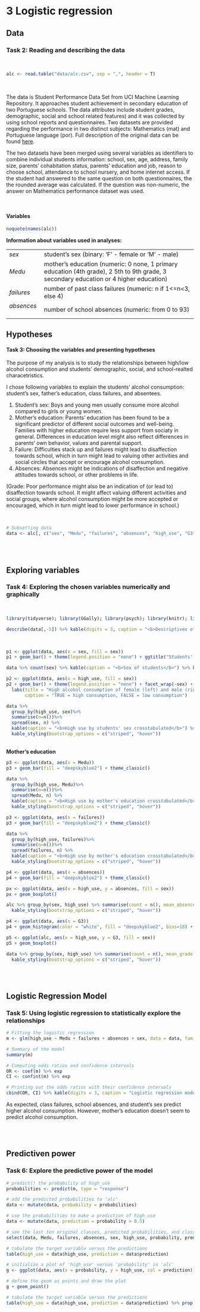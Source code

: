 # 3 Logistic regression {.tabset}

## Data

### Task 2: Reading and describing the data

<br/>

``` r
alc <- read.table("data/alc.csv", sep = ",", header = T)
```

<br/>

The data is Student Performance Data Set from UCI Machine Learning Repository. It approaches student achievement in secondary education of two Portuguese schools. The data attributes include student grades, demographic, social and school related features) and it was collected by using school reports and questionnaires. Two datasets are provided regarding the performance in two distinct subjects: Mathematics (mat) and Portuguese language (por). Full description of the original data can be found [here][link].

The two datasets have been merged using several variables as identifiers to combine individual students information: school, sex, age, address, family size, parents' cohabitation status, parents' education and job, reason to choose school, attendance to school nursery, and home internet access. If the student had answered to the same question on both questionnaires, the the rounded average was calculated. If the question was non-numeric, the answer on Mathematics performance dataset was used.


[link]: https://archive.ics.uci.edu/ml/datasets/Student+Performance "Student Performance Data set"

<br/>

#### Variables


``` r
noquote(names(alc))
```

**Information about variables used in analyses:**

<table>
<tr>
<td> _sex_   </td>
<td> student's sex (binary: 'F' - female or 'M' - male) </td>
</tr>
<tr>
<td> _Medu_   </td>
<td> mother's education (numeric: 0 none, 1 primary education (4th grade), 2 5th to 9th grade, 3 secondary education or 4 higher education)</td>
</tr>
<tr>
<td> _failures_   </td>
<td> number of past class failures (numeric: n if 1<=n<3, else 4) </td>
</tr>
</tr>
<tr>
<td> _absences_ &ensp;</td>
<td>  number of school absences (numeric: from 0 to 93) </td>
</tr>
</table>

## Hypotheses

#### Task 3: Choosing the variables and presenting hypotheses

The purpose of my analysis is to study the relationships between high/low alcohol consumption and students' demographic, social, and school-realted characetristics.

I chose following variables to explain the students' alcohol consumption: student's sex, father's education, class failures, and absentees.

1. Student's sex: Boys and young men usually consume more alcohol compared to girls or young women.
2. Mother's education: Parents' education has been found to be a significant predictor of different social outcomes and well-being. Families with higher education require less support from sociaty in general. Differences in education level might also reflect differences in parents' own behavior, values and parental support.
3. Failure: Difficulties stack up and failures might lead to disaffection towards school, which in turn might lead to valuing other activities and social circles that accept or encourage alcohol consumption.
4. Absences: Absences might be indications of disaffection and negative attitudes towards school, or other problems in life.

(Grade: Poor performance might also be an indication of (or lead to) disaffection towards school. It might affect valuing different activities and social groups, where alcohol consumption might be more accepted or encouraged, which in turn might lead to lower performance in school.)

<br/> 

``` r
# Subsetting data
data <- alc[, c("sex", "Medu", "failures", "absences", "high_use", "G3")]

```

<br/><br/>

## Exploring variables

### Task 4: Exploring the chosen variables numerically and graphically

<br/>

``` r
library(tidyverse); library(GGally); library(psych); library(knitr); library(kableExtra)
```

``` r
describe(data[,-5]) %>% kable(digits = 3, caption = "<b>Descriptives of chosen variables</b>") %>% kable_styling(bootstrap_options = c("striped", "hover"))

```

<br/> 

``` r

p1 <- ggplot(data, aes(x = sex, fill = sex))
p1 + geom_bar() + theme(legend.position = "none") + ggtitle("Students' sex")

data %>% count(sex) %>% kable(caption = "<b>Sex of students</b>") %>% kable_styling(bootstrap_options = c("striped", "hover"), full_width = F, position = "left")  %>%  column_spec(2, width = "15em")

p2 <- ggplot(data, aes(x = high_use, fill = sex))
p2 + geom_bar() + theme(legend.position = "none") + facet_wrap(~sex) + 
  labs(title = "High alcohol consumption of female (left) and male (right) students",
       caption = "TRUE = high consumption, FALSE = low consumption") 

data %>%
  group_by(high_use, sex)%>%
  summarise(n=n())%>%
  spread(sex, n) %>%
  kable(caption = "<b>High use by students' sex crosstabulated</b>") %>%
  kable_styling(bootstrap_options = c("striped", "hover"))


```

<br/>
**Mother's education**

``` r

p3 <- ggplot(data, aes(x = Medu))
p3 + geom_bar(fill = "deepskyblue2") + theme_classic()

data %>%
  group_by(high_use, Medu)%>%
  summarise(n=n())%>%
  spread(Medu, n) %>%
  kable(caption = "<b>High use by mother's education crosstabulated</b>") %>%
  kable_styling(bootstrap_options = c("striped", "hover"))

```

``` r

p3 <- ggplot(data, aes(x = failures))
p3 + geom_bar(fill = "deepskyblue2") + theme_classic()

data %>%
  group_by(high_use, failures)%>%
  summarise(n=n())%>%
  spread(failures, n) %>%
  kable(caption = "<b>High use by mother's education crosstabulated</b>") %>%
  kable_styling(bootstrap_options = c("striped", "hover"))

```


``` r

p4 <- ggplot(data, aes(x = absences))
p4 + geom_bar(fill = "deepskyblue2") + theme_classic()

px <- ggplot(data, aes(x = high_use, y = absences, fill = sex))
px + geom_boxplot()

alc %>% group_by(sex, high_use) %>% summarise(count = n(), mean_absences = mean(absences)) %>% kable(digits = 2) %>%
  kable_styling(bootstrap_options = c("striped", "hover"))

```


``` r

p4 <- ggplot(data, aes(x = G3))
p4 + geom_histogram(color = "white", fill = "deepskyblue2", bins=18) + theme_classic()

p5 <- ggplot(alc, aes(x = high_use, y = G3, fill = sex))
p5 + geom_boxplot()

data %>% group_by(sex, high_use) %>% summarise(count = n(), mean_grade = mean(G3)) %>% kable(digits = 3) %>%
  kable_styling(bootstrap_options = c("striped", "hover"))
```

<br/><br/>

## Logistic Regression Model

### Task 5: Using logistic regression to statistically explore the relationships

``` r

# Fitting the logistic regression
m <- glm(high_use ~ Medu + failures + absences + sex, data = data, family = "binomial")

# Summary of the model
summary(m)

# Computing odds ratios and confidence intervals
OR <- coef(m) %>% exp
CI <- confint(m) %>% exp

# Printing out the odds ratios with their confidence intervals
cbind(OR, CI) %>% kable(digits = 3, caption = "Logistic regression model predicting high alcohol consumption with class mother's education, class failures, absences, and student's sex") %>%  kable_styling(bootstrap_options = c("striped", "hover"))
```

As expected, class failures, school absences, and student's sex predict higher alcohol consumption. However, mother's education doesn't seem to predict alcohol consumption.

<br/><br/>


## Predictiven power

### Task 6: Explore the predictive power of the model

```r

# predict() the probability of high_use
probabilities <- predict(m, type = "response")

# add the predicted probabilities to 'alc'
data <- mutate(data, probability = probabilities)

# use the probabilities to make a prediction of high_use
data <- mutate(data, prediction = probability > 0.5)

# see the last ten original classes, predicted probabilities, and class predictions
select(data, Medu, failures, absences, sex, high_use, probability, prediction) %>% tail(10)

# tabulate the target variable versus the predictions
table(high_use = data$high_use, prediction = data$prediction)

# initialize a plot of 'high_use' versus 'probability' in 'alc'
g <- ggplot(data, aes(x = probability, y = high_use, col = prediction))

# define the geom as points and draw the plot
g + geom_point()

# tabulate the target variable versus the predictions
table(high_use = data$high_use, prediction = data$prediction) %>% prop.table() %>% addmargins()


```

<br/><br/>